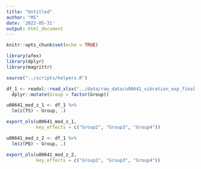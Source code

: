 ```yaml
---
title: "Untitled"
author: "MS"
date: '2022-05-31'
output: html_document
---
```


```r
knitr::opts_chunk$set(echo = TRUE)

library(afex)
library(dplyr)
library(magrittr)

source("../scripts/helpers.R")

df_1 <- readxl::read_xlsx("../data/raw_data/u00641_vibration_exp_final.xlsx") %>% 
  dplyr::mutate(Group = factor(Group))
```


```r
u00641_mod_z_1 <- df_1 %>% 
  lm(z(TS) ~ Group, .) 

export_ols(u00641_mod_z_1, 
           key_effects = c("Group2", "Group3", "Group4"))
```



```r
u00641_mod_z_2 <- df_1 %>% 
  lm(z(PQ) ~ Group, .) 

export_ols(u00641_mod_z_2, 
           key_effects = c("Group2", "Group3", "Group4"))
```

